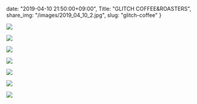 date: "2019-04-10 21:50:00+09:00",
Title: "GLITCH COFFEE&ROASTERS",
share_img: "/images/2019_04_10_2.jpg",
slug: "glitch-coffee"
}

![](/images/2019_04_10_1.jpg)

![](/images/2019_04_10_2.jpg)

![](/images/2019_04_10_3.jpg)

![](/images/2019_04_10_4.jpg)

![](/images/2019_04_10_5.jpg)

![](/images/2019_04_10_6.jpg)

![](/images/2019_04_10_7.jpg)